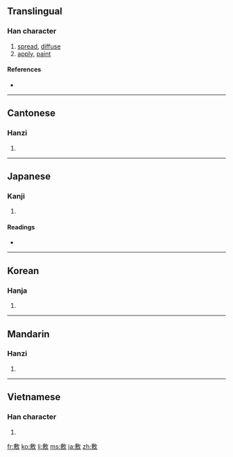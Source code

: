 ==Translingual==

===Han character===
{{Han char|rn=66|rad=攴|as=11|sn=15|four=5824<sub>0</sub>|canj=戈尸人大 (ISOK)}}

# [[spread]], [[diffuse]]
# [[apply]], [[paint]]

====References====
* {{Han ref|kx=0474.530|dkj=13359|dj=0829.030|hdz=21473.070|uh=6577|ud=25975|bh=BCC5|bd=48325}}

----

==Cantonese==

===Hanzi===
{{yue-hanzi|jyut=|y=fu1}}

# {{defn|Cantonese|sort=攴11}}

----

==Japanese==

===Kanji===
{{ja-kanji|grade=c|rs=攴11}}

# {{defn|Japanese}}

====Readings====
* {{ja-readings|on=[[ふ]] (fu)|kun=[[しく]] (shiku), [[しき]] (shiki)}}

----

==Korean==

===Hanja===
{{ko-hanja|hangeul=부|eumhun=|rv=bu|mr=pu|y=pu}}

# {{defn|Korean|sort=攴11}}

----

==Mandarin==

===Hanzi===
{{cmn-hanzi|pin=[[fū]] ([[fu1]])|wg=fu<sup>1</sup>}}

# {{defn|Mandarin|sort=攴11}}

----

==Vietnamese==

===Han character===
{{vi-hantu|[[phu]], [[phô]]|rs=攴11}}

# {{defn|Vietnamese|sort=攴11}}

[[fr:敷]]
[[ko:敷]]
[[li:敷]]
[[ms:敷]]
[[ja:敷]]
[[zh:敷]]